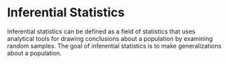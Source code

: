 # Inferential Statistics

Inferential statistics can be defined as a field of statistics that uses analytical tools for drawing conclusions about a population by examining random samples. The goal of inferential statistics is to make generalizations about a population.
